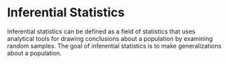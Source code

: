 # Inferential Statistics

Inferential statistics can be defined as a field of statistics that uses analytical tools for drawing conclusions about a population by examining random samples. The goal of inferential statistics is to make generalizations about a population.
